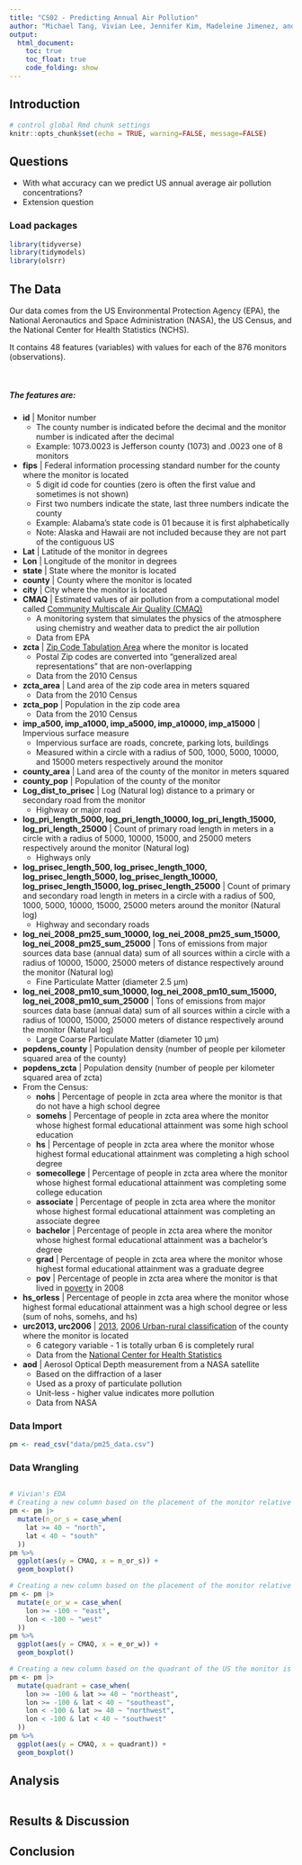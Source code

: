 ```yaml
---
title: "CS02 - Predicting Annual Air Pollution"
author: "Michael Tang, Vivian Lee, Jennifer Kim, Madeleine Jimenez, and Sean Pao"
output: 
  html_document:
    toc: true
    toc_float: true
    code_folding: show
---
```


## Introduction

```r
# control global Rmd chunk settings
knitr::opts_chunk$set(echo = TRUE, warning=FALSE, message=FALSE)
```

## Questions
- With what accuracy can we predict US annual average air pollution concentrations?
- Extension question

### Load packages

```r
library(tidyverse)
library(tidymodels)
library(olsrr)
```

## The Data

Our data comes from the US Environmental Protection Agency (EPA), the National Aeronautics and Space Administration (NASA), the US Census, and the National Center for Health Statistics (NCHS).

It contains 48 features (variables) with values for each of the 876 monitors (observations).

&nbsp;

##### The features are:

 - **id** | Monitor number
   - The county number is indicated before the decimal and the monitor number is indicated after the decimal  
   - Example: 1073.0023 is Jefferson county (1073) and .0023 one of 8 monitors
 - **fips** | Federal information processing standard number for the county where the monitor is located
   - 5 digit id code for counties (zero is often the first value and sometimes is not shown)
   - First two numbers indicate the state, last three numbers indicate the county 
   - Example: Alabama’s state code is 01 because it is first alphabetically
   - Note: Alaska and Hawaii are not included because they are not part of the contiguous US
 - **Lat** | Latitude of the monitor in degrees
 - **Lon** | Longitude of the monitor in degrees
 - **state** | State where the monitor is located
 - **county** | County where the monitor is located
 - **city** | City where the monitor is located
 - **CMAQ** | Estimated values of air pollution from a computational model called [Community Multiscale Air Quality (CMAQ)](https://www.epa.gov/cmaq)
   - A monitoring system that simulates the physics of the atmosphere using chemistry and weather data to predict the air pollution
   - Data from EPA
 - **zcta** | [Zip Code Tabulation Area](https://en.wikipedia.org/wiki/ZIP_Code_Tabulation_Area) where the monitor is located
   - Postal Zip codes are converted into “generalized areal representations” that are non-overlapping
   - Data from the 2010 Census
 - **zcta_area** | Land area of the zip code area in meters squared
   - Data from the 2010 Census
 - **zcta_pop** | Population in the zip code area
   - Data from the 2010 Census
 - **imp_a500, imp_a1000, imp_a5000, imp_a10000, imp_a15000** | Impervious surface measure
   - Impervious surface are roads, concrete, parking lots, buildings
   - Measured within a circle with a radius of 500, 1000, 5000, 10000, and 15000 meters respectively around the monitor
 - **county_area** | Land area of the county of the monitor in meters squared
 - **county_pop** | Population of the county of the monitor
 - **Log_dist_to_prisec** | Log (Natural log) distance to a primary or secondary road from the monitor
   - Highway or major road
 - **log_pri_length_5000, log_pri_length_10000, log_pri_length_15000, log_pri_length_25000** | Count of primary road length in meters in a circle with a radius of 5000, 10000, 15000, and 25000 meters respectively around the monitor (Natural log)
   - Highways only
 - **log_prisec_length_500, log_prisec_length_1000, log_prisec_length_5000, log_prisec_length_10000, log_prisec_length_15000, log_prisec_length_25000** | Count of primary and secondary road length in meters in a circle with a radius of 500, 1000, 5000, 10000, 15000, 25000 meters around the monitor (Natural log)
   - Highway and secondary roads
 - **log_nei_2008_pm25_sum_10000, log_nei_2008_pm25_sum_15000, log_nei_2008_pm25_sum_25000** | Tons of emissions from major sources data base (annual data) sum of all sources within a circle with a radius of 10000, 15000, 25000 meters of distance respectively around the monitor (Natural log)
   - Fine Particulate Matter (diameter 2.5 µm) 
 - **log_nei_2008_pm10_sum_10000, log_nei_2008_pm10_sum_15000, log_nei_2008_pm10_sum_25000** | Tons of emissions from major sources data base (annual data) sum of all sources within a circle with a radius of 10000, 15000, 25000 meters of distance respectively around the monitor (Natural log)
   - Large Coarse Particulate Matter (diameter 10 µm) 
 - **popdens_county** | Population density (number of people per kilometer squared area of the county)
 - **popdens_zcta** | Population density (number of people per kilometer squared area of zcta)
 - From the Census:
   - **nohs** | Percentage of people in zcta area where the monitor is that do not have a high school degree
   - **somehs** | Percentage of people in zcta area where the monitor whose highest formal educational attainment was some high school education
   - **hs** | Percentage of people in zcta area where the monitor whose highest formal educational attainment was completing a high school degree
   - **somecollege** | Percentage of people in zcta area where the monitor whose highest formal educational attainment was completing some college education
   - **associate** | Percentage of people in zcta area where the monitor whose highest formal educational attainment was completing an associate degree
   - **bachelor** |  Percentage of people in zcta area where the monitor whose highest formal educational attainment was a bachelor’s degree
   - **grad** | Percentage of people in zcta area where the monitor whose highest formal educational attainment was a graduate degree
   - **pov** | Percentage of people in zcta area where the monitor is that lived in [poverty](https://aspe.hhs.gov/2008-hhs-poverty-guidelines) in 2008
 - **hs_orless** | Percentage of people in zcta area where the monitor whose highest formal educational attainment was a high school degree or less (sum of nohs, somehs, and hs)
 - **urc2013, urc2006** | [2013](https://www.cdc.gov/nchs/data/series/sr_02/sr02_166.pdf), [2006 Urban-rural classification](https://www.cdc.gov/nchs/data/series/sr_02/sr02_154.pdf) of the county where the monitor is located
   - 6 category variable - 1 is totally urban 6 is completely rural
   - Data from the [National Center for Health Statistics](https://www.cdc.gov/nchs/index.htm)
 - **aod** | Aerosol Optical Depth measurement from a NASA satellite
   - Based on the diffraction of a laser
   - Used as a proxy of particulate pollution
   - Unit-less - higher value indicates more pollution
   - Data from NASA
   
   
### Data Import

```r
pm <- read_csv("data/pm25_data.csv")
```

### Data Wrangling

```r

```


```r
# Vivian's EDA
# Creating a new column based on the placement of the monitor relative to the 40 degree latitude line
pm <- pm |>
  mutate(n_or_s = case_when(
    lat >= 40 ~ "north",
    lat < 40 ~ "south"
  ))
pm %>% 
  ggplot(aes(y = CMAQ, x = n_or_s)) +
  geom_boxplot()

# Creating a new column based on the placement of the monitor relative to the 100 degree longitude line
pm <- pm |>
  mutate(e_or_w = case_when(
    lon >= -100 ~ "east",
    lon < -100 ~ "west"
  ))
pm %>% 
  ggplot(aes(y = CMAQ, x = e_or_w)) +
  geom_boxplot()

# Creating a new column based on the quadrant of the US the monitor is in
pm <- pm |>
  mutate(quadrant = case_when(
    lon >= -100 & lat >= 40 ~ "northeast",
    lon >= -100 & lat < 40 ~ "southeast",
    lon < -100 & lat >= 40 ~ "northwest",
    lon < -100 & lat < 40 ~ "southwest"
  ))
pm %>% 
  ggplot(aes(y = CMAQ, x = quadrant)) +
  geom_boxplot()
```



## Analysis

```r

```


## Results & Discussion 

## Conclusion
